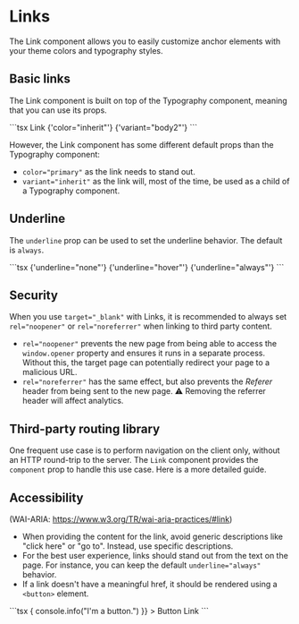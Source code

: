 
# Links

<p className="description">
  The Link component allows you to easily customize anchor elements with your
  theme colors and typography styles.
</p>

## Basic links

The Link component is built on top of the Typography component, meaning that you can use its props.

<Links />
```tsx
<Link href="#">Link</Link>
<Link href="#" color="inherit">
  {'color="inherit"'}
</Link>
<Link href="#" variant="body2">
  {'variant="body2"'}
</Link>
```

However, the Link component has some different default props than the Typography component:

- `color="primary"` as the link needs to stand out.
- `variant="inherit"` as the link will, most of the time, be used as a child of a Typography component.

## Underline

The `underline` prop can be used to set the underline behavior. The default is `always`.

<UnderlineLink />
```tsx
<Link href="#" underline="none">
  {'underline="none"'}
</Link>
<Link href="#" underline="hover">
  {'underline="hover"'}
</Link>
<Link href="#" underline="always">
  {'underline="always"'}
</Link>
```

## Security

When you use `target="_blank"` with Links, it is recommended to always set `rel="noopener"` or `rel="noreferrer"` when linking to third party content.

- `rel="noopener"` prevents the new page from being able to access the `window.opener` property and ensures it runs in a separate process.
  Without this, the target page can potentially redirect your page to a malicious URL.
- `rel="noreferrer"` has the same effect, but also prevents the _Referer_ header from being sent to the new page.
  ⚠️ Removing the referrer header will affect analytics.

## Third-party routing library

One frequent use case is to perform navigation on the client only, without an HTTP round-trip to the server.
The `Link` component provides the `component` prop to handle this use case.
Here is a more detailed guide.

## Accessibility

(WAI-ARIA: https://www.w3.org/TR/wai-aria-practices/#link)

- When providing the content for the link, avoid generic descriptions like "click here" or "go to".
  Instead, use specific descriptions.
- For the best user experience, links should stand out from the text on the page. For instance, you can keep the default `underline="always"` behavior.
- If a link doesn't have a meaningful href, it should be rendered using a `<button>` element.

<ButtonLink />
```tsx
<Link
  component="button"
  variant="body2"
  onClick={() => {
    console.info("I'm a button.")
  }}
>
  Button Link
</Link>
```
